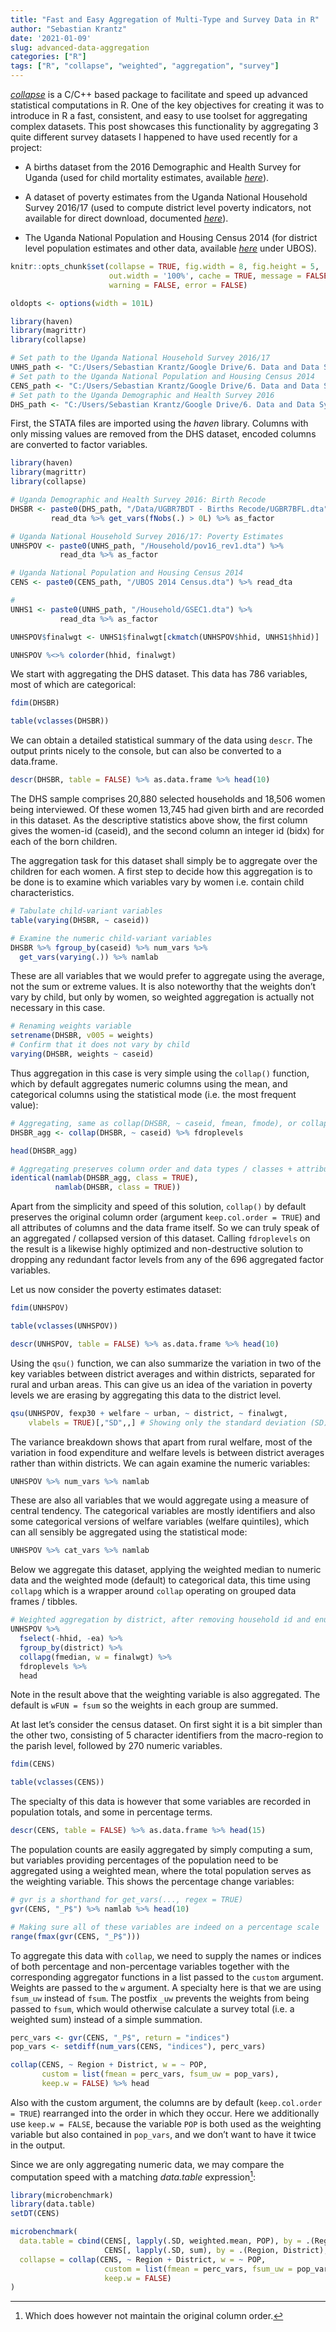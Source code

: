 ```yaml
---
title: "Fast and Easy Aggregation of Multi-Type and Survey Data in R"
author: "Sebastian Krantz"
date: '2021-01-09'
slug: advanced-data-aggregation
categories: ["R"]
tags: ["R", "collapse", "weighted", "aggregation", "survey"]
---
```


[*collapse*](https://sebkrantz.github.io/collapse/) is a C/C++ based package to facilitate and speed up advanced statistical computations in R. One of the key objectives for creating it was to introduce in R a fast, consistent, and easy to use toolset for aggregating complex datasets. This post showcases this functionality by aggregating 3 quite different survey datasets I happened to have used recently for a project:    

* A births dataset from the 2016 Demographic and Health Survey for Uganda (used for child mortality estimates, available [*here*](https://dhsprogram.com/data/dataset/Uganda_Standard-DHS_2016.cfm?flag=0)).

* A dataset of poverty estimates from the Uganda National Household Survey 2016/17 (used to compute district level poverty indicators, not available for direct download, documented [*here*](<https://ubos.org/wp-content/uploads/publications/03_20182016_UNHS_FINAL_REPORT.pdf>)).

* The Uganda National Population and Housing Census 2014 (for district level population estimates and other data, available [*here*](<https://mepd.shinyapps.io/Macro-Data-Portal/>) under UBOS). 


```r
knitr::opts_chunk$set(collapse = TRUE, fig.width = 8, fig.height = 5, 
                      out.width = '100%', cache = TRUE, message = FALSE, 
                      warning = FALSE, error = FALSE)

oldopts <- options(width = 101L)

library(haven)
library(magrittr)
library(collapse)

# Set path to the Uganda National Household Survey 2016/17
UNHS_path <- "C:/Users/Sebastian Krantz/Google Drive/6. Data and Data Systems/UNHS1617/UNHS2016_17"
# Set path to the Uganda National Population and Housing Census 2014
CENS_path <- "C:/Users/Sebastian Krantz/Google Drive/6. Data and Data Systems/UBOS 2014 Census"
# Set path to the Uganda Demographic and Health Survey 2016
DHS_path <- "C:/Users/Sebastian Krantz/Google Drive/6. Data and Data Systems/DHS2016"

```

First, the STATA files are imported using the *haven* library. Columns with only missing values are removed from the DHS dataset, encoded columns are converted to factor variables.

```r
library(haven)
library(magrittr)
library(collapse)

# Uganda Demographic and Health Survey 2016: Birth Recode
DHSBR <- paste0(DHS_path, "/Data/UGBR7BDT - Births Recode/UGBR7BFL.dta") %>%  
         read_dta %>% get_vars(fNobs(.) > 0L) %>% as_factor

# Uganda National Household Survey 2016/17: Poverty Estimates
UNHSPOV <- paste0(UNHS_path, "/Household/pov16_rev1.dta") %>% 
           read_dta %>% as_factor

# Uganda National Population and Housing Census 2014
CENS <- paste0(CENS_path, "/UBOS 2014 Census.dta") %>% read_dta 

```


```r
#
UNHS1 <- paste0(UNHS_path, "/Household/GSEC1.dta") %>% 
           read_dta %>% as_factor

UNHSPOV$finalwgt <- UNHS1$finalwgt[ckmatch(UNHSPOV$hhid, UNHS1$hhid)]

UNHSPOV %<>% colorder(hhid, finalwgt)

```
We start with aggregating the DHS dataset. This data has 786 variables, most of which are categorical:

```r
fdim(DHSBR)

table(vclasses(DHSBR))

```
We can obtain a detailed statistical summary of the data using `descr`. The output prints nicely to the console, but can also be converted to a data.frame.

```r
descr(DHSBR, table = FALSE) %>% as.data.frame %>% head(10)
```

<!-- The sample is based on a stratified two-stage cluster design. 696 Enumeration Areas (Clusters) were drawn from the sampling frame of the 2014 Census and a sample of households is drawn from an updated list of households within the cluster (on average a cluster had 130 households). -->
The DHS sample comprises 20,880 selected households and 18,506 women being interviewed. Of these women 13,745 had given birth and are recorded in this dataset. As the descriptive statistics above show, the first column gives the women-id (caseid), and the second column an integer id (bidx) for each of the born children. 

The aggregation task for this dataset shall simply be to aggregate over the children for each women. A first step to decide how this aggregation is to be done is to examine which variables vary by women i.e. contain child characteristics.
```r
# Tabulate child-variant variables
table(varying(DHSBR, ~ caseid))

# Examine the numeric child-variant variables
DHSBR %>% fgroup_by(caseid) %>% num_vars %>% 
  get_vars(varying(.)) %>% namlab

```
These are all variables that we would prefer to aggregate using the average, not the sum or extreme values. It is also noteworthy that the weights don't vary by child, but only by women, so weighted aggregation is actually not necessary in this case.
```r
# Renaming weights variable
setrename(DHSBR, v005 = weights)
# Confirm that it does not vary by child
varying(DHSBR, weights ~ caseid)
```
Thus aggregation in this case is very simple using the `collap()` function, which by default aggregates numeric columns using the mean, and categorical columns using the statistical mode (i.e. the most frequent value):

```r
# Aggregating, same as collap(DHSBR, ~ caseid, fmean, fmode), or collapv(1)
DHSBR_agg <- collap(DHSBR, ~ caseid) %>% fdroplevels

head(DHSBR_agg)

# Aggregating preserves column order and data types / classes + attributes
identical(namlab(DHSBR_agg, class = TRUE), 
          namlab(DHSBR, class = TRUE))
```

Apart from the simplicity and speed of this solution, `collap()` by default preserves the original column order (argument `keep.col.order = TRUE`) and all attributes of columns and the data frame itself. So we can truly speak of an aggregated / collapsed version of this dataset. Calling `fdroplevels` on the result is a likewise highly optimized and non-destructive solution to dropping any redundant factor levels from any of the 696 aggregated factor variables. 

Let us now consider the poverty estimates dataset: 

```r
fdim(UNHSPOV)

table(vclasses(UNHSPOV))

descr(UNHSPOV, table = FALSE) %>% as.data.frame %>% head(10)
```
Using the `qsu()` function, we can also summarize the variation in two of the key variables between district averages and within districts, separated for rural and urban areas. This can give us an idea of the variation in poverty levels we are erasing by aggregating this data to the district level. 
```r
qsu(UNHSPOV, fexp30 + welfare ~ urban, ~ district, ~ finalwgt, 
    vlabels = TRUE)[,"SD",,] # Showing only the standard deviation (SD)
```
The variance breakdown shows that apart from rural welfare, most of the variation in food expenditure and welfare levels is between district averages rather than within districts. We can again examine the numeric variables: 
```r
UNHSPOV %>% num_vars %>% namlab
```
These are also all variables that we would aggregate using a measure of central tendency. The categorical variables are mostly identifiers and also some categorical versions of welfare variables (welfare quintiles), which can all sensibly be aggregated using the statistical mode:
```r
UNHSPOV %>% cat_vars %>% namlab
```

Below we aggregate this dataset, applying the weighted median to numeric data and the weighted mode (default) to categorical data, this time using `collapg` which is a wrapper around `collap` operating on grouped data frames / tibbles. 
```r
# Weighted aggregation by district, after removing household id and enumeration area
UNHSPOV %>% 
  fselect(-hhid, -ea) %>% 
  fgroup_by(district) %>% 
  collapg(fmedian, w = finalwgt) %>%
  fdroplevels %>% 
  head
```
Note in the result above that the weighting variable is also aggregated. The default is `wFUN = fsum` so the weights in each group are summed. 

At last let's consider the census dataset. On first sight it is a bit simpler than the other two, consisting of 5 character identifiers from the macro-region to the parish level, followed by 270 numeric variables.
```r
fdim(CENS)

table(vclasses(CENS))

```
The specialty of this data is however that some variables are recorded in population totals, and some in percentage terms. 

```r
descr(CENS, table = FALSE) %>% as.data.frame %>% head(15)
```

The population counts are easily aggregated by simply computing a sum, but variables providing percentages of the population need to be aggregated using a weighted mean, where the total population serves as the weighting variable. This shows the percentage change variables:

```r
# gvr is a shorthand for get_vars(..., regex = TRUE)
gvr(CENS, "_P$") %>% namlab %>% head(10)

# Making sure all of these variables are indeed on a percentage scale
range(fmax(gvr(CENS, "_P$")))

```

To aggregate this data with `collap`, we need to supply the names or indices of both percentage and non-percentage variables together with the corresponding aggregator functions in a list passed to the `custom` argument. Weights are passed to the `w` argument. A specialty here is that we are using `fsum_uw` instead of `fsum`. The postfix `_uw` prevents the weights from being passed to `fsum`, which would otherwise calculate a survey total (i.e. a weighted sum) instead of a simple summation.

```r
perc_vars <- gvr(CENS, "_P$", return = "indices")
pop_vars <- setdiff(num_vars(CENS, "indices"), perc_vars)

collap(CENS, ~ Region + District, w = ~ POP,
       custom = list(fmean = perc_vars, fsum_uw = pop_vars), 
       keep.w = FALSE) %>% head
```

Also with the custom argument, the columns are by default (`keep.col.order = TRUE`) rearranged into the order in which they occur. Here we additionally use `keep.w = FALSE`, because the variable `POP` is both used as the weighting variable but also contained in `pop_vars`, and we don't want to have it twice in the output. 


Since we are only aggregating numeric data, we may compare the computation speed with a matching *data.table* expression^[Which does however not maintain the original column order.]: 

```r
library(microbenchmark)
library(data.table)
setDT(CENS)

microbenchmark(
  data.table = cbind(CENS[, lapply(.SD, weighted.mean, POP), by = .(Region, District), .SDcols = perc_vars], 
                     CENS[, lapply(.SD, sum), by = .(Region, District), .SDcols = pop_vars][, -(1:2)]), 
  collapse = collap(CENS, ~ Region + District, w = ~ POP,
                     custom = list(fmean = perc_vars, fsum_uw = pop_vars), 
                     keep.w = FALSE)
)

```

